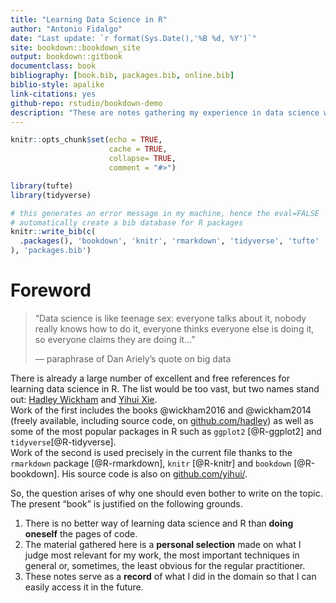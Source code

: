 ```yaml
--- 
title: "Learning Data Science in R"
author: "Antonio Fidalgo"
date: "Last update: `r format(Sys.Date(),'%B %d, %Y')`"
site: bookdown::bookdown_site
output: bookdown::gitbook
documentclass: book
bibliography: [book.bib, packages.bib, online.bib]
biblio-style: apalike
link-citations: yes
github-repo: rstudio/bookdown-demo
description: "These are notes gathering my experience in data science with R."
---
```


```r
knitr::opts_chunk$set(echo = TRUE,
                      cache = TRUE,
                      collapse= TRUE,
                      comment = "#>")

library(tufte)
library(tidyverse)
```



```r
# this generates an error message in my machine, hence the eval=FALSE
# automatically create a bib database for R packages
knitr::write_bib(c(
  .packages(), 'bookdown', 'knitr', 'rmarkdown', 'tidyverse', 'tufte'
), 'packages.bib')

```


# Foreword {-}



> "Data science is like teenage sex: everyone talks about it, nobody really knows how to do it, everyone thinks everyone else is doing it, so everyone claims they are doing it..."   
>
> --- paraphrase of Dan Ariely's quote on big data 



There is already a large number of excellent and free references for learning data science in R. The list would be too vast, but two names stand out: [Hadley Wickham](http://hadley.nz/) and [Yihui Xie](https://yihui.name/en/about/).    
Work of the first includes the books @wickham2016 and @wickham2014 (freely available, including source code, on [github.com/hadley](https://github.com/hadley)) as well as some of the most popular packages in R such as  `ggplot2` [@R-ggplot2] and `tidyverse`[@R-tidyverse].  
Work of the second is used precisely in the current file thanks to the `rmarkdown` package [@R-rmarkdown], `knitr` [@R-knitr] and `bookdown` [@R-bookdown]. His source code is also on [github.com/yihui/](https://github.com/yihui/).  

So, the question arises of why one should even bother to write on the topic. The present "book" is justified on the following grounds.  

1. There is no better way of learning data science and R than **doing oneself** the pages of code.  
2. The material gathered here is a **personal selection** made on what I judge most relevant for my work, the most important techniques in general or, sometimes, the least obvious for the regular practitioner.  
3. These notes serve as a **record** of what I did in the domain so that I can easily access it in the future.







